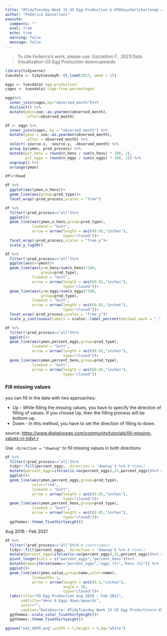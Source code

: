 ```yaml
---
title: "#TidyTuesday Week 15 US Egg Production & #30daychartchallenge day21 down/upwards"
author: "Federica Gazzelloni"
execute:  
  comments: ""
  eval: true
  echo: true
  warning: false
  message: false
---
```



> To cite Federica's work, please use: Gazzelloni F., 2023 Data Visualization US Egg Production down/upwards

```r
library(tidyverse)
tuesdata <- tidytuesdayR::tt_load(2023, week = 15)
```

```r
eggs <- tuesdata$`egg-production`
cages <- tuesdata$`cage-free-percentages`
```

```r
eggs%>%
  inner_join(cages,by="observed_month")%>%
  distinct() %>%
  mutate(ymon=zoo::as.yearmon(observed_month),
         .after=observed_month)
```


```r
df <- eggs %>%
  inner_join(cages, by = "observed_month") %>%
  mutate(ymon = zoo::as.yearmon(observed_month),
         .after = observed_month) %>%
  select(-source.x, -source.y, -observed_month) %>%
  group_by(ymon, prod_process) %>%
  mutate(pct_hens = round(n_hens / sum(n_hens) * 100, 2),
         pct_eggs = round(n_eggs / sum(n_eggs) * 100, 2)) %>%
  ungroup() %>%
  arrange(ymon)

df%>%head
```

```r
df %>%
  ggplot(aes(ymon,n_hens))+
  geom_line(aes(group=prod_type))+
  facet_wrap(~prod_process,scales = "free")
```

```r
df %>%
  filter(!prod_process=="all")%>%
  ggplot()+
  geom_line(aes(ymon,n_hens,group=prod_type),
            lineend = "butt",
            arrow = arrow(length = unit(0.05,"inches"),
                          type="closed"))+  
  facet_wrap(~prod_process,scales = "free_y")+
  scale_y_log10()
```


```r
df %>%
  filter(!prod_process=="all")%>%
  ggplot(aes(x=ymon))+
  geom_line(aes(y=n_hens/sum(n_hens)*100,
                group=prod_type),
            lineend = "butt",
            arrow = arrow(length = unit(0.05,"inches"),
                          type="closed"))+
  geom_line(aes(y=n_eggs/sum(n_eggs)*100,
                group=prod_type),
            lineend = "butt",
            arrow = arrow(length = unit(0.05,"inches"),
                          type="closed"))+
  facet_wrap(~prod_process,scales = "free_y")+
  scale_y_continuous(labels = scales::label_percent(decimal.mark = ",",suffix = " %"))
```





```r

df %>%
  filter(!prod_process=="all")%>%
  ggplot()+
  geom_line(aes(ymon,percent_eggs,group=prod_type),
            lineend = "butt",
            arrow = arrow(length = unit(0.05,"inches"),
                          type="closed"))+  
  geom_line(aes(ymon,percent_hens,group=prod_type),
            lineend = "butt",
            arrow = arrow(length = unit(0.05,"inches"),
                          type="closed"))
```



### Fill missing values

you can fill in the data with two approaches:

- Up - While filling the missing values, you have to specify the direction of filling of values. If you choose Up, then the filling process will be bottom-up.
- Down - In this method, you have to set the direction of filling to down.

source: [https://www.digitalocean.com/community/tutorials/fill-missing-values-in-tidyr-r](https://www.digitalocean.com/community/tutorials/fill-missing-values-in-tidyr-r)


Use `.direction = "downup"` to fill missing values in both directions


```r
df %>%
  filter(!prod_process=="all")%>%
  tidyr::fill(percent_eggs, .direction = 'downup') %>% # View()
  mutate(percent_eggs=ifelse(is.na(percent_eggs),25,percent_eggs))%>% #View
  ggplot()+
  geom_line(aes(ymon,percent_eggs,group=prod_type),
            color="red",
            lineend = "butt",
            arrow = arrow(length = unit(0.05,"inches"),
                          type="closed"))+  
  geom_line(aes(ymon,percent_hens,group=prod_type),
            lineend = "butt",
            arrow = arrow(length = unit(0.05,"inches"),
                          type="closed"))+
  ggthemes::theme_fivethirtyeight()
```
Aug 2016 - Feb 2021
```r
df %>%
  filter(!prod_process=="all")%>% # count(ymon)
  tidyr::fill(percent_eggs, .direction = 'downup') %>% # View()
  mutate(percent_eggs=ifelse(is.na(percent_eggs),25,percent_eggs))%>% #View
  pivot_longer(cols = c("percent_eggs","percent_hens"))%>%
  mutate(name=ifelse(name=="percent_eggs","eggs (%)","hens (%)")) %>%
  ggplot()+
  geom_line(aes(ymon,value,group=name,color=name),
            linewidth= 1,
            arrow = arrow(length = unit(0.1,"inches"),
                          angle = 30,
                          type="closed"))+ 
  labs(title="US Egg Production Aug 2016 - Feb 2021",
       subtitle="Hens & Eggs down/upwards",
       color="",
       caption="DataSource: #TidyTuesday Week 15 US Egg Production\n #30DayChartChallenge Day 21 down/upwards | DataViz: Federica Gazzelloni")+
  ggthemes::scale_color_fivethirtyeight()+
  ggthemes::theme_fivethirtyeight()
```

```r
ggsave("w15_UEPD.png",width = 7,height = 5,bg="white")
```

